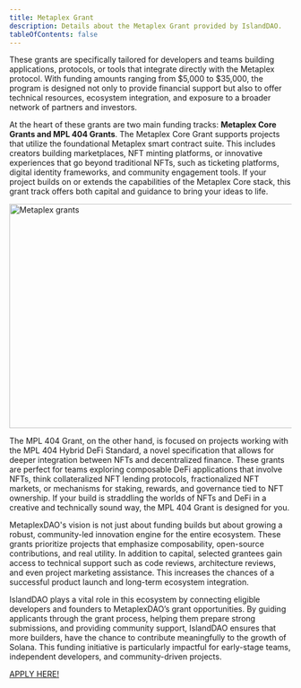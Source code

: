 ```yaml
---
title: Metaplex Grant
description: Details about the Metaplex Grant provided by IslandDAO.
tableOfContents: false
---
```



These grants are specifically tailored for developers and teams building applications, protocols, or tools that integrate directly with the Metaplex protocol. With funding amounts ranging from $5,000 to $35,000, the program is designed not only to provide financial support but also to offer technical resources, ecosystem integration, and exposure to a broader network of partners and investors.

At the heart of these grants are two main funding tracks: **Metaplex Core Grants and MPL 404 Grants**. The Metaplex Core Grant supports projects that utilize the foundational Metaplex smart contract suite. This includes creators building marketplaces, NFT minting platforms, or innovative experiences that go beyond traditional NFTs, such as ticketing platforms, digital identity frameworks, and community engagement tools. If your project builds on or extends the capabilities of the Metaplex Core stack, this grant track offers both capital and guidance to bring your ideas to life.

<Image src="/src/assets/we_provide/grants3.png" alt="Metaplex grants" width="1000" height="400" />

The MPL 404 Grant, on the other hand, is focused on projects working with the MPL 404 Hybrid DeFi Standard, a novel specification that allows for deeper integration between NFTs and decentralized finance. These grants are perfect for teams exploring composable DeFi applications that involve NFTs, think collateralized NFT lending protocols, fractionalized NFT markets, or mechanisms for staking, rewards, and governance tied to NFT ownership. If your build is straddling the worlds of NFTs and DeFi in a creative and technically sound way, the MPL 404 Grant is designed for you.

MetaplexDAO's vision is not just about funding builds but about growing a robust, community-led innovation engine for the entire ecosystem. These grants prioritize projects that emphasize composability, open-source contributions, and real utility. In addition to capital, selected grantees gain access to technical support such as code reviews, architecture reviews, and even project marketing assistance. This increases the chances of a successful product launch and long-term ecosystem integration.

IslandDAO plays a vital role in this ecosystem by connecting eligible developers and founders to MetaplexDAO’s grant opportunities. By guiding applicants through the grant process, helping them prepare strong submissions, and providing community support, IslandDAO ensures that more builders, have the chance to contribute meaningfully to the growth of Solana. This funding initiative is particularly impactful for early-stage teams, independent developers, and community-driven projects.

[APPLY HERE!](https://docs.google.com/forms/d/e/1FAIpQLSfp9ZlelvtS3GSfrL9xPQk1kAVw-Em1oRe5m7FYu17O8bbhVg/viewform)
